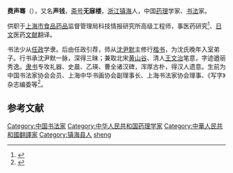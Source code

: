 '''费声骞'''（{{bd|1941年||2008年||catIdx=F費}}），又名'''声钱'''，[[斋号|斋号]]'''无寐楼'''，[[浙江省|浙江]][[镇海县|镇海]]人，中国[[药理|药理]]学家、[[书法|书法]]家。

供职于[[上海市|上海市]][[食品|食品]][[药品|药品]]监督管理局科技情报研究所高级工程师，事医药研究<ref>{{Cite web |url=http://wuxizazhi.cnki.net/Search/SPYP199902001.html |title=抗组胺药的进展与副作用——嗜睡与血脑屏障透过性 费声钱  |access-date=2014-01-10 |archive-date=2016-03-04 |archive-url=https://web.archive.org/web/20160304203245/http://wuxizazhi.cnki.net/Search/SPYP199902001.html |dead-url=no }}</ref>、[[日文|日文]]医药[[文献|文献]]翻译。

书法少从[[任政|任政]]学隶。后由任政引荐，师从[[沈尹默|沈尹默]]主修行[[楷书|楷书]]，为沈氏晚年入室弟子。行书承沈尹默一脉，深得三昧；兼取北宋[[黄山谷|黄山谷]]、清人[[王文治|王文治]]笔意，字迹遒丽秀逸。[[隶书|隶书]]专攻礼器、史晨、乙瑛、曹全诸汉碑，浑厚古朴，得汉人遗意。生前为中国书法家协会会员、上海中华书画协会副理事长、上海书法家协会理事、《写字》杂志编委等<ref>{{Cite web |url=http://xmwb.news365.com.cn/gjyszz/201307/t20130713_1322716.html |title=心慕手追献瓣馨 |access-date=2014-01-10 |archive-date=2013-07-13 |archive-url=https://web.archive.org/web/20130713172745/http://xmwb.news365.com.cn/gjyszz/201307/t20130713_1322716.html |dead-url=no }}</ref>。

==参考文献==
{{Reflist}}

{{normdaten}}
{{DEFAULTSORT:fei shengqian}}
[[Category:中国书法家|Category:中国书法家]]
[[Category:中华人民共和国药理学家|Category:中华人民共和国药理学家]]
[[Category:中華人民共和國翻譯家|Category:中華人民共和國翻譯家]]
[[Category:镇海县人|Category:镇海县人]]
[[Category:费姓|sheng]]